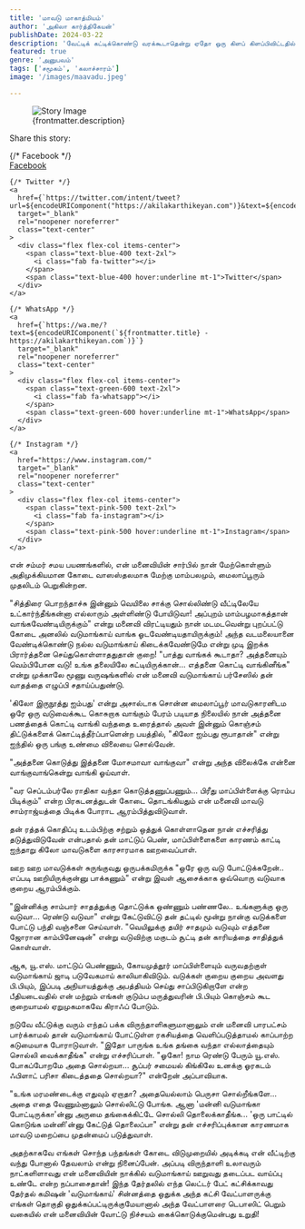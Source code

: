 ```yaml
---
title: 'மாவடு மாகாத்மியம்'
author: 'அகிலா கார்த்திகேயன்'
publishDate: 2024-03-22
description: 'வேட்டிக் கட்டிக்கொண்டு வரக்கூடாதென்று ஏதோ ஒரு கிளப் கிளப்பிவிட்டதில் அதைப் பற்றி பலவிதமான அபிப்பிராயங்கள் கிளம்பியிருப்பதைப் பற்றி...'
featured: true
genre: 'அனுபவம்'
tags: ['சமூகம்', 'கலாச்சாரம்']
image: '/images/maavadu.jpeg'

---
```

<figure>
  <img src={frontmatter.image} alt="Story Image" class="w-full rounded-lg shadow-lg" />
  <figcaption class="text-gray-600 text-sm mt-2">{frontmatter.description}</figcaption>
</figure>
<div class="mt-6">
  <p class="text-lg font-bold">Share this story:</p>
  <div class="flex space-x-6 justify-start mt-4">
    {/* Facebook */}
    <a
      href={`https://www.facebook.com/sharer/sharer.php?u=${encodeURIComponent("https://akilakarthikeyan.com")}`}
      target="_blank"
      rel="noopener noreferrer"
      class="text-center"
    >
      <div class="flex flex-col items-center">
        <span class="text-blue-600 text-2xl">
          <i class="fab fa-facebook"></i>
        </span>
        <span class="text-blue-600 hover:underline mt-1">Facebook</span>
      </div>
    </a>

    {/* Twitter */}
    <a
      href={`https://twitter.com/intent/tweet?url=${encodeURIComponent("https://akilakarthikeyan.com")}&text=${encodeURIComponent(frontmatter.title)}`}
      target="_blank"
      rel="noopener noreferrer"
      class="text-center"
    >
      <div class="flex flex-col items-center">
        <span class="text-blue-400 text-2xl">
          <i class="fab fa-twitter"></i>
        </span>
        <span class="text-blue-400 hover:underline mt-1">Twitter</span>
      </div>
    </a>

    {/* WhatsApp */}
    <a
      href={`https://wa.me/?text=${encodeURIComponent(`${frontmatter.title} - https://akilakarthikeyan.com`)}`}
      target="_blank"
      rel="noopener noreferrer"
      class="text-center"
    >
      <div class="flex flex-col items-center">
        <span class="text-green-600 text-2xl">
          <i class="fab fa-whatsapp"></i>
        </span>
        <span class="text-green-600 hover:underline mt-1">WhatsApp</span>
      </div>
    </a>

    {/* Instagram */}
    <a
      href="https://www.instagram.com/"
      target="_blank"
      rel="noopener noreferrer"
      class="text-center"
    >
      <div class="flex flex-col items-center">
        <span class="text-pink-500 text-2xl">
          <i class="fab fa-instagram"></i>
        </span>
        <span class="text-pink-500 hover:underline mt-1">Instagram</span>
      </div>
    </a>
  </div>
</div>
என் சம்மர் சமய பயணங்களில், என் மனைவியின் சார்பில் நான் மேற்கொள்ளும் அதிமுக்கியமான கோடை வாஸஸ்தலமாக மேற்கு மாம்பலமும், மைலாப்பூரும் முதலிடம் பெறுகின்றன.

"சித்திரை பொறந்தாச்சு இன்னும் வெயிலை சாக்கு சொல்லிண்டு வீட்டிலேயே உட்கார்ந்தீங்கன்னா எல்லாரும் அள்ளிண்டு போயிடுவா! அப்புறம் மாம்பழமாகத்தான் வாங்கவேண்டியிருக்கும்" என்று மனைவி விரட்டியதும் நான் மடமடவென்று புறப்பட்டு கோடை அனலில் வடுமாங்காய் வாங்க ஓடவேண்டியதாயிருக்கும்!
அந்த வடமலையானை வேண்டிக்கொண்டு நல்ல வடுமாங்காய் கிடைக்கவேண்டுமே என்று முடி இறக்க பிரார்த்தனை செய்துகொள்ளாததுதான் குறை! "பாத்து வாங்கக் கூடாதா? அத்தனையும் வெம்பிபோன வடு! உங்க தலையிலே கட்டியிருக்கான்... எத்தனை கொட்டி வாங்கினீங்க" என்று முக்காலே மூணு வருஷங்களில் என் மனைவி வடுமாங்காய் பர்சேஸில் தன் வாதத்தை எழுப்பி சதாய்ப்பதுண்டு.

'கிலோ இருநூத்து ஐம்பது' என்று அசால்டாக சொன்ன மைலாப்பூர் மாவடுகாரனிடம ஒரே ஒரு வடுவைக்கூட கொசுறாக வாங்கும் பேரம் படியாத நிலையில் நான் அத்தனை பணத்தைக் கொட்டி வாங்கி வந்ததை உரைத்தால் அவள் இன்னும் கொஞ்சம் திட்டுக்களைக் கொட்டித்தீர்ப்பாளென்ற பயத்தில், "கிலோ ஐம்பது ரூபாதான்" என்று ஐந்தில் ஒரு பங்கு உண்மை விலையை சொல்வேன்.

"அத்தனை கொடுத்து இத்தனை மோசமாவா வாங்குவா" என்று அந்த விலைக்கே என்னை வாங்குவாங்கென்று வாங்கி ஓய்வாள்.

"வர செப்டம்பர்லே ராதிகா வந்தா கொடுத்தணுப்பணும்... பிரீது மாப்பிள்ளைக்கு ரொம்ப பிடிக்கும்" என்ற பிரகடனத்துடன் கோடை தொடங்கியதும் என் மனைவி மாவடு சாம்ராஜ்யத்தை பிடிக்க போராட ஆரம்பித்துவிடுவாள்.

தன் ரத்தக் கொதிப்பு உடம்பிற்கு சற்றும் ஒத்துக் கொள்ளாதென நான் எச்சரித்து தடுத்துவிடுவேன் என்பதால் தன் மாட்டுப் பெண், மாப்பிள்ளைகளை காரணம் காட்டி ஐந்தாறு கிலோ மாவடுகளை காரசாரமாக ஊறவைப்பாள்.

ஊற ஊற மாவடுக்கள் சுருங்குவது ஒருபக்கமிருக்க "ஒரே ஒரு வடு போட்டுக்கறேன்.. எப்படி ஊறியிருக்குன்னு பாக்கணும்" என்று இவள் ஆசைக்காக ஒவ்வொரு வடுவாக குறைய ஆரம்பிக்கும்.

"இன்னிக்கு சாம்பார் சாதத்துக்கு தொட்டுக்க ஒண்ணும் பண்ணலே.. உங்களுக்கு ஒரு வடுவா... ரெண்டு வடுவா" என்று கேட்டுவிட்டு தன் தட்டில் மூன்று நான்கு வடுக்களை போட்டு பந்தி வஞ்சனை செய்வாள்.
"வெயிலுக்கு தயிர் சாதமும் வடுவும் எத்தனை ஜோரான காம்பினேஷன்" என்று வடுவிற்கு மகுடம் சூட்டி தன் காரியத்தை சாதித்துக் கொள்வாள்.

ஆக, யூ.எஸ். மாட்டுப் பெண்ணும், கோயமுத்தூர் மாப்பிள்ளையும் வருவதற்குள் வடுமாங்காய் ஜாடி படுவேகமாய் காலியாகிவிடும். வடுக்கள் குறைய குறைய அவளது பி.பியும், இப்படி அநியாயத்துக்கு அபத்தியம் செய்து சாப்பிடுகிறாளே என்ற பீதியடைவதில் என் மற்றும் எங்கள் குடும்ப மருத்துவரின் பி.பியும் கொஞ்சம் கூட குறையாமல் ஏறுமுகமாகவே கிராஃப் போடும்.

நடுவே வீட்டுக்கு வரும் எந்தப் பக்க விருந்தாளிகளுமானாலும் என் மனைவி பாரபட்சம் பார்க்காமல் தான் வடுமாங்காய் போட்டுள்ள ரகசியத்தை வெளிப்படுத்தாமல் காப்பாற்ற கடுமையாக போராடுவாள்.
"இதோ பாருங்க உங்க தங்கை வந்தா எல்லாத்தையும் சொல்லி வைக்காதீங்க" என்று எச்சரிப்பாள்.
"ஓகோ! நாம ரெண்டு பேரும் யூ.எஸ். போகப்போறமே அதை சொல்றயா... சூப்பர் சமையல் கிங்கிலே உனக்கு ஓரகடம் ஃபிளாட் பரிசா கிடைத்ததை சொல்றயா?" என்றேன் அப்பாவியாக.

"உங்க மரமண்டைக்கு எதுவும் ஏறாதா? அதையெல்லாம் பெருசா சொல்றீங்களே... அதை எதை வேணும்னாலும் சொல்லிட்டு போங்க. ஆனா 'மன்னி வடுமாங்கா போட்டிருக்கா'ன்னு அருமை தங்கைக்கிட்டே சொல்லி தொலைக்காதீங்க... 'ஒரு பாட்டில் கொடுங்க மன்னி'ன்னு கேட்டுத் தொலைப்பா" என்று தன் எச்சரிப்புக்கான காரணமாக மாவடு மறைப்பை முதன்மைப் படுத்துவாள்.

அதற்காகவே எங்கள் சொந்த பந்தங்கள் கோடை விடுமுறையில் அடிக்கடி என் வீட்டிற்கு வந்து போனால் தேவலாம் என்று நினைப்பேன். அப்படி விருந்தாளி உலாவரும் நாட்களிளாவது என் மனைவியின் நாக்கில் வடுமாங்காய் ஊறுவது தடைப்பட வாய்ப்பு உண்டே என்ற நப்பாசைதான்! இந்த தேர்தலில் எந்த லெட்டர் பேட் கட்சிக்காவது தேர்தல் கமிஷன் 'வடுமாங்காய்' சின்னத்தை ஒதுக்க அந்த கட்சி வேட்பாளருக்கு எங்கள் தொகுதி ஒதுக்கப்பட்டிருக்குமேயானால் அந்த வேட்பாளரை டெபாஸிட் பெறும் வகையில் என் மனைவியின் வோட்டு நிச்சயம் கைக்கொடுக்குமென்பது உறுதி!

